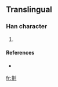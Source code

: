 ==Translingual==

===Han character===
{{Han char|rn=18|rad=刀|as=12|sn=14|four=|canj=廿卜中弓 (TYLN)}}

# {{defn|Han|sort=刀12}}

====References====
* {{Han ref|kx=0144.261|dkj=|dj=|hdz=|uh=3508|ud=13576|bh=|bd=}}

[[fr:㔈]]